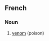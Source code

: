 ==French==

===Noun===
{{infl|fr|noun|g=m}}

# [[venom]] (poison)

{{tbot entry|French|venom|2007|November}}